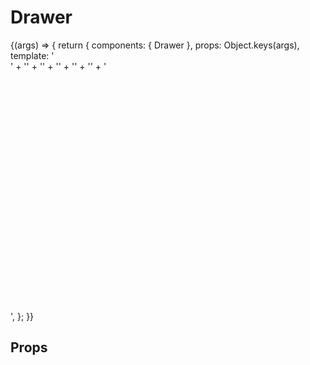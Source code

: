 
<Meta title="components/Drawer" component={Drawer} />

# Drawer

<Story name="interactive">
	{(args) => {
		return {
			components: { Drawer },
			props: Object.keys(args),
			template:
				'<div style="height: 400px; width: 200px;">' +
				'<Drawer>' +
				'<template v-slot:header><div style="border: 1px solid #000">Header</div></template>' +
				'<template v-slot:content><div style="border: 1px solid #000">Content</div></template>' +
				'<template v-slot:footer><div style="border: 1px solid #000">Footer</div></template>' +
				'</Drawer>' +
				'</div>',
		};
	}}
</Story>

## Props

<Props of={Drawer} />
